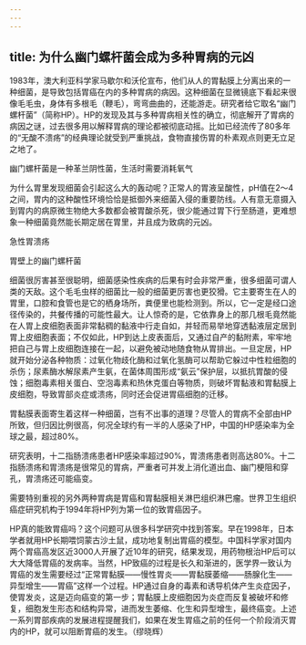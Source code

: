 ```yaml
---
---
---
```

title: 为什么幽门螺杆菌会成为多种胃病的元凶
---




1983年，澳大利亚科学家马歇尔和沃伦宣布，他们从人的胃黏膜上分离出来的一种细菌，是导致包括胃癌在内的多种胃病的病因。这种细菌在显微镜底下看起来很像毛毛虫，身体有多根毛（鞭毛），弯弯曲曲的，还能游走。研究者给它取名“幽门螺杆菌”（简称HP）。HP的发现及其与多种胃病相关性的确立，彻底解开了胃病的病因之谜，过去很多用以解释胃病的理论都被彻底动摇。比如已经流传了80多年的“无酸不溃疡”的经典理论就受到严重挑战，食物直接伤胃的朴素观点则更无立足之地了。

幽门螺杆菌是一种革兰阴性菌，生活时需要消耗氧气



为什么胃里发现细菌会引起这么大的轰动呢？正常人的胃液呈酸性，pH值在2～4之间，胃内的这种酸性环境恰恰是抵御外来细菌入侵的重要防线。人有意无意摄入到胃内的病原微生物绝大多数都会被胃酸杀死，很少能通过胃下行至肠道，更难想象一种细菌竟然能长期定居在胃里，并且成为致病的元凶。

急性胃溃疡



胃壁上的幽门螺杆菌



细菌很厉害甚至很聪明，细菌感染性疾病的后果有时会非常严重，很多细菌可谓人类的天敌。这个毛毛虫样的细菌比一般的细菌更厉害也更狡猾。它主要寄生在人的胃里，口腔和食管也是它的栖身场所，粪便里也能检测到。所以，它一定是经口途径传染的，共餐传播的可能性最大。让人惊奇的是，它依靠身上的那几根毛竟然能在人胃上皮细胞表面非常黏稠的黏液中行走自如，并轻而易举地穿透黏液层定居到胃上皮细胞表面；不仅如此，HP到达上皮表面后，又通过自产的黏附素，牢牢地把自己与胃上皮细胞连接在一起，以避免被动地随食物从胃排出。一旦定居，HP就开始分泌各种物质：过氧化物歧化酶和过氧化氢酶可以帮助它躲过中性粒细胞的杀伤；尿素酶水解尿素产生氨，在菌体周围形成“氨云”保护层，以抵抗胃酸的侵蚀；细胞毒素相关蛋白、空泡毒素和热休克蛋白等物质，则破坏胃黏液和胃黏膜上皮细胞，导致胃部炎症或溃疡，同时还会促进胃癌细胞的迁移。

胃黏膜表面寄生着这样一种细菌，岂有不出事的道理？尽管人的胃病不全部由HP所致，但归因比例很高，何况全球约有一半的人感染了HP，中国的HP感染率为全球之最，超过80%。

研究表明，十二指肠溃疡患者HP感染率超过90%，胃溃疡患者则高达80%。十二指肠溃疡和胃溃疡是很常见的胃病，严重者可并发上消化道出血、幽门梗阻和穿孔，胃溃疡还可能癌变。

需要特别重视的另外两种胃病是胃癌和胃黏膜相关淋巴组织淋巴瘤。世界卫生组织癌症研究机构于1994年将HP列为第一位的致胃癌因子。

HP真的能致胃癌吗？这个问题可从很多科学研究中找到答案。早在1998年，日本学者就用HP长期喂饲蒙古沙土鼠，成功地复制出胃癌的模型。中国科学家对国内两个胃癌高发区近3000人开展了近10年的研究，结果发现，用药物根治HP后可以大大降低胃癌的发病率。当然，HP致癌的过程是长久和渐进的，医学界一致认为胃癌的发生需要经过“正常胃黏膜——慢性胃炎——胃黏膜萎缩——肠腺化生——异型增生——胃癌”这样一个过程。HP通过自身的毒素和诱导机体产生炎症因子，使胃发炎，这是迈向癌变的第一步；胃黏膜上皮细胞因为炎症而反复被破坏和修复，细胞发生形态和结构异常，进而发生萎缩、化生和异型增生，最终癌变。上述一系列胃部疾病的发展进程提醒我们，如果在发生胃癌之前的任何一个阶段消灭胃内的HP，就可以阻断胃癌的发生。（缪晓辉）